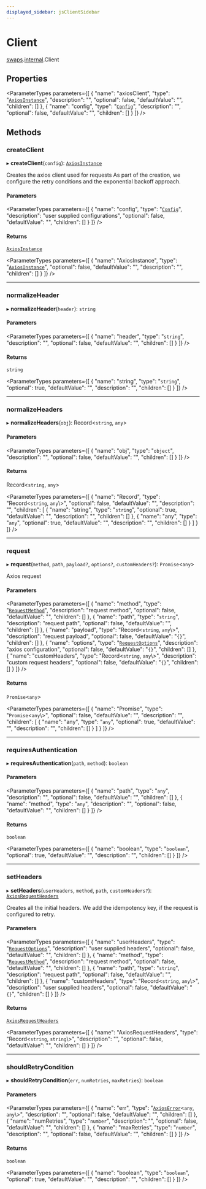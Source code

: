 ```yaml
---
displayed_sidebar: jsClientSidebar
---
```



# Client

[swaps](../../modules/swaps.mdx).[internal](../../swaps/modules/swaps.internal.mdx).Client

## Properties

<ParameterTypes parameters={[
  {
    "name": "axiosClient",
    "type": "[`AxiosInstance`](../interfaces/swaps.internal.AxiosInstance.mdx)",
    "description": "",
    "optional": false,
    "defaultValue": "",
    "children": []
  },
  {
    "name": "config",
    "type": "[`Config`](../interfaces/swaps.internal.Config.mdx)",
    "description": "",
    "optional": false,
    "defaultValue": "",
    "children": []
  }
]} />

## Methods

### createClient

▸ **createClient**(`config`): [`AxiosInstance`](../interfaces/swaps.internal.AxiosInstance.mdx)

Creates the axios client used for requests
As part of the creation, we configure the retry conditions
and the exponential backoff approach.

#### Parameters

<ParameterTypes parameters={[
  {
    "name": "config",
    "type": "[`Config`](../interfaces/swaps.internal.Config.mdx)",
    "description": "user supplied configurations",
    "optional": false,
    "defaultValue": "",
    "children": []
  }
]} />

#### Returns

[`AxiosInstance`](../interfaces/swaps.internal.AxiosInstance.mdx)

<ParameterTypes parameters={[
  {
    "name": "AxiosInstance",
    "type": "[`AxiosInstance`](../interfaces/swaps.internal.AxiosInstance.mdx)",
    "optional": false,
    "defaultValue": "",
    "description": "",
    "children": []
  }
]} />

___

### normalizeHeader

▸ **normalizeHeader**(`header`): `string`

#### Parameters

<ParameterTypes parameters={[
  {
    "name": "header",
    "type": "`string`",
    "description": "",
    "optional": false,
    "defaultValue": "",
    "children": []
  }
]} />

#### Returns

`string`

<ParameterTypes parameters={[
  {
    "name": "string",
    "type": "`string`",
    "optional": true,
    "defaultValue": "",
    "description": "",
    "children": []
  }
]} />

___

### normalizeHeaders

▸ **normalizeHeaders**(`obj`): Record<`string`, `any`\>

#### Parameters

<ParameterTypes parameters={[
  {
    "name": "obj",
    "type": "`object`",
    "description": "",
    "optional": false,
    "defaultValue": "",
    "children": []
  }
]} />

#### Returns

Record<`string`, `any`\>

<ParameterTypes parameters={[
  {
    "name": "Record",
    "type": "Record<`string`, `any`\\>",
    "optional": false,
    "defaultValue": "",
    "description": "",
    "children": [
      {
        "name": "string",
        "type": "`string`",
        "optional": true,
        "defaultValue": "",
        "description": "",
        "children": []
      },
      {
        "name": "any",
        "type": "`any`",
        "optional": true,
        "defaultValue": "",
        "description": "",
        "children": []
      }
    ]
  }
]} />

___

### request

▸ **request**(`method`, `path`, `payload?`, `options?`, `customHeaders?`): `Promise`<`any`\>

Axios request

#### Parameters

<ParameterTypes parameters={[
  {
    "name": "method",
    "type": "[`RequestMethod`](../../swaps/modules/swaps.internal.mdx#requestmethod)",
    "description": "request method",
    "optional": false,
    "defaultValue": "",
    "children": []
  },
  {
    "name": "path",
    "type": "`string`",
    "description": "request path",
    "optional": false,
    "defaultValue": "",
    "children": []
  },
  {
    "name": "payload",
    "type": "Record<`string`, `any`\\>",
    "description": "request payload",
    "optional": false,
    "defaultValue": "`{}`",
    "children": []
  },
  {
    "name": "options",
    "type": "[`RequestOptions`](../interfaces/admin_custom.internal.RequestOptions.mdx)",
    "description": "axios configuration",
    "optional": false,
    "defaultValue": "`{}`",
    "children": []
  },
  {
    "name": "customHeaders",
    "type": "Record<`string`, `any`\\>",
    "description": "custom request headers",
    "optional": false,
    "defaultValue": "`{}`",
    "children": []
  }
]} />

#### Returns

`Promise`<`any`\>

<ParameterTypes parameters={[
  {
    "name": "Promise",
    "type": "`Promise`<`any`\\>",
    "optional": false,
    "defaultValue": "",
    "description": "",
    "children": [
      {
        "name": "any",
        "type": "`any`",
        "optional": true,
        "defaultValue": "",
        "description": "",
        "children": []
      }
    ]
  }
]} />

___

### requiresAuthentication

▸ **requiresAuthentication**(`path`, `method`): `boolean`

#### Parameters

<ParameterTypes parameters={[
  {
    "name": "path",
    "type": "`any`",
    "description": "",
    "optional": false,
    "defaultValue": "",
    "children": []
  },
  {
    "name": "method",
    "type": "`any`",
    "description": "",
    "optional": false,
    "defaultValue": "",
    "children": []
  }
]} />

#### Returns

`boolean`

<ParameterTypes parameters={[
  {
    "name": "boolean",
    "type": "`boolean`",
    "optional": true,
    "defaultValue": "",
    "description": "",
    "children": []
  }
]} />

___

### setHeaders

▸ **setHeaders**(`userHeaders`, `method`, `path`, `customHeaders?`): [`AxiosRequestHeaders`](../../swaps/modules/swaps.internal.mdx#axiosrequestheaders)

Creates all the initial headers.
We add the idempotency key, if the request is configured to retry.

#### Parameters

<ParameterTypes parameters={[
  {
    "name": "userHeaders",
    "type": "[`RequestOptions`](../interfaces/admin_custom.internal.RequestOptions.mdx)",
    "description": "user supplied headers",
    "optional": false,
    "defaultValue": "",
    "children": []
  },
  {
    "name": "method",
    "type": "[`RequestMethod`](../../swaps/modules/swaps.internal.mdx#requestmethod)",
    "description": "request method",
    "optional": false,
    "defaultValue": "",
    "children": []
  },
  {
    "name": "path",
    "type": "`string`",
    "description": "request path",
    "optional": false,
    "defaultValue": "",
    "children": []
  },
  {
    "name": "customHeaders",
    "type": "Record<`string`, `any`\\>",
    "description": "user supplied headers",
    "optional": false,
    "defaultValue": "`{}`",
    "children": []
  }
]} />

#### Returns

[`AxiosRequestHeaders`](../../swaps/modules/swaps.internal.mdx#axiosrequestheaders)

<ParameterTypes parameters={[
  {
    "name": "AxiosRequestHeaders",
    "type": "Record<`string`, `string`\\>",
    "description": "",
    "optional": false,
    "defaultValue": "",
    "children": []
  }
]} />

___

### shouldRetryCondition

▸ **shouldRetryCondition**(`err`, `numRetries`, `maxRetries`): `boolean`

#### Parameters

<ParameterTypes parameters={[
  {
    "name": "err",
    "type": "[`AxiosError`](../interfaces/swaps.internal.AxiosError.mdx)<`any`, `any`\\>",
    "description": "",
    "optional": false,
    "defaultValue": "",
    "children": []
  },
  {
    "name": "numRetries",
    "type": "`number`",
    "description": "",
    "optional": false,
    "defaultValue": "",
    "children": []
  },
  {
    "name": "maxRetries",
    "type": "`number`",
    "description": "",
    "optional": false,
    "defaultValue": "",
    "children": []
  }
]} />

#### Returns

`boolean`

<ParameterTypes parameters={[
  {
    "name": "boolean",
    "type": "`boolean`",
    "optional": true,
    "defaultValue": "",
    "description": "",
    "children": []
  }
]} />
